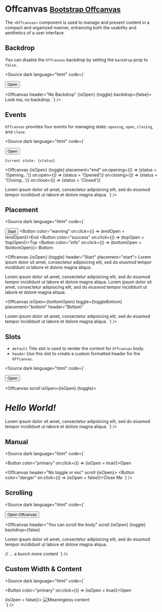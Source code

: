 
  <Meta title="Components/Offcanvas" />

# Offcanvas <small class="bootstrap-docs">[Bootstrap Offcanvas](https://getbootstrap.com/docs/5.3/components/offcanvas/)</small>

The `<Offcanvas>` component is used to manage and present content in a compact and organized manner, enhancing both the usability and aesthetics of a user interface.

<Canvas>
  <Story of={OffcanvasStories.Basic} />
</Canvas>

<div id="offcanvas-controls">
  <Controls of={OffcanvasStories.Basic} />
</div>

## Backdrop

<p>You can disable the <code>Offcanvas</code> backdrop by setting the <code>backdrop</code> prop to <code>false</code>.</p>

<Canvas withSource="none">
  <Story of={OffcanvasStories.Backdrop} />
</Canvas>

<Source dark language="html" code={`
<script lang="ts">

  let isOpen = false;

  const toggle = () => {
    isOpen = !isOpen;
  };
</script>

<Button color="primary" on:click={toggle}>Open</Button>

<Offcanvas header="No Backdrop" {isOpen} {toggle} backdrop={false}>
  Look ma, no backdrop.
</Offcanvas>
`} />


## Events

<code>Offcanvas</code> provides four events for managing state: <code>opening</code>, <code>open</code>, <code>closing</code>, and <code>close</code>.

<Canvas withSource="none">
  <Story of={OffcanvasStories.Events} />
</Canvas>

<Source dark language="html" code={`

<script lang="ts">

  let isOpen = false;

  const toggle = () => {
    isOpen = !isOpen;
  };
</script>

<Button color="primary" on:click={toggle}>Open</Button>

<code>Current state: {status}</code>

<Offcanvas
  {isOpen}
  {toggle}
  placement="end"
  on:opening={() => (status = 'Opening...')}
  on:open={() => (status = 'Opened')}
  on:closing={() => (status = 'Closing...')}
  on:close={() => (status = 'Closed')}
>
  Lorem ipsum dolor sit amet, consectetur adipisicing elit, sed do eiusmod
  tempor incididunt ut labore et dolore magna aliqua.
</Offcanvas>
`} />

## Placement
<Canvas withSource="none">
  <Story of={OffcanvasStories.Placement} />
</Canvas>

<Source dark language="html" code={`

<script lang="ts">

  let isOpen = false;
  let status = 'Closed';
  let endOpen = false;
  let bottomOpen = false;
  let topOpen = false;
  const toggleEnd = () => (endOpen = !endOpen);
  const toggleBottom = () => (bottomOpen = !bottomOpen);
  const toggleTop = () => (topOpen = !topOpen);

  const toggle = () => {
    isOpen = !isOpen
  };
</script>

<Button color="danger" on:click={toggle}>Start</Button>
<Button color="warning" on:click={() => (endOpen = !endOpen)}>End</Button>
<Button color="success" on:click={() => (topOpen = !topOpen)}>Top</Button>
<Button color="info" on:click={() => (bottomOpen = !bottomOpen)}>
  Bottom
</Button>

<Offcanvas {isOpen} {toggle} header="Start" placement="start">
  Lorem ipsum dolor sit amet, consectetur adipisicing elit, sed do eiusmod
  tempor incididunt ut labore et dolore magna aliqua.
</Offcanvas>

<Offcanvas isOpen={endOpen} toggle={toggleEnd} placement="end" header="Right">
  Lorem ipsum dolor sit amet, consectetur adipisicing elit, sed do eiusmod
  tempor incididunt ut labore et dolore magna aliqua.
</Offcanvas>

<Offcanvas isOpen={topOpen} toggle={toggleTop} placement="top" header="Top">
  Lorem ipsum dolor sit amet, consectetur adipisicing elit, sed do eiusmod
  tempor incididunt ut labore et dolore magna aliqua.
</Offcanvas>

<Offcanvas
  isOpen={bottomOpen}
  toggle={toggleBottom}
  placement="bottom"
  header="Bottom"
>
  Lorem ipsum dolor sit amet, consectetur adipisicing elit, sed do eiusmod
  tempor incididunt ut labore et dolore magna aliqua.
</Offcanvas>
`} />

## Slots
- <code>default</code> This slot is used to render the content for <code>Offcanvas</code> body.
- <code>header</code> Use this slot to create a custom formatted header for the <code>Offcanvas</code>.

<Canvas withSource="none">
  <Story of={OffcanvasStories.Slots} />
</Canvas>

<Source dark language="html" code={`

<script lang="ts">

  let isOpen = false;

  const toggle = () => {
    isOpen = !isOpen;
  };
</script>

<Button color="primary" on:click={toggle}>Open</Button>

<Offcanvas scroll isOpen={isOpen} {toggle}>
  <h1 slot="header">
    <i>Hello <b>World!</b></i>
  </h1>
  Lorem ipsum dolor sit amet, consectetur adipisicing elit, sed do eiusmod tempor
  incididunt ut labore et dolore magna aliqua.
</Offcanvas>
`} />


## Manual
<Canvas withSource="none">
  <Story of={OffcanvasStories.Manual} />
</Canvas>

<Source dark language="html" code={`

<script lang="ts">

  let isOpen = false;

  const toggle = () => {
    isOpen = !isOpen;
  };
</script>

<Button color="primary" on:click={() => (isOpen = true)}>Open</Button>

<Offcanvas header="No toggle or esc" scroll {isOpen}>
  <Button color="danger" on:click={() => (isOpen = false)}>Close Me</Button>
</Offcanvas>
`} />

## Scrolling
<Canvas withSource="none">
  <Story of={OffcanvasStories.Scrolling} />
</Canvas>

<Source dark language="html" code={`

<script lang="ts">

  let isOpen = false;

  const toggle = () => {
    isOpen = !isOpen;
  };
</script>

<Button color="primary" on:click={toggle}>Open Offcanvas</Button>

<Offcanvas
  header="You can scroll the body"
  scroll
  {isOpen}
  {toggle}
  backdrop={false}
>
  <p>Lorem ipsum dolor sit amet, consectetur adipisicing elit, sed do eiusmod
  tempor incididunt ut labore et dolore magna aliqua.</p>

  // ... a bunch more content
</Offcanvas>
`} />

## Custom Width & Content
<Canvas withSource="none">
  <Story of={OffcanvasStories.Custom} />
</Canvas>

<Source dark language="html" code={`

<script lang="ts">

  let isOpen = false;

  const toggle = () => {
    isOpen = !isOpen;
  };
</script>

<Button color="primary" on:click={() => (isOpen = true)}>Open</Button>

<Offcanvas isOpen={isOpen} body={false} style="width: 150px" class="bg-danger">
  <div on:click={() => (isOpen = false)}>
    <img src="https://picsum.photos/150/1200" alt="Meaningless content" />
  </div>
</Offcanvas>
`} />
